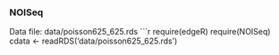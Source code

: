 ### NOISeq
Data file: data/poisson625_625.rds
```r
require(edgeR)
require(NOISeq)
cdata <- readRDS('data/poisson625_625.rds')
